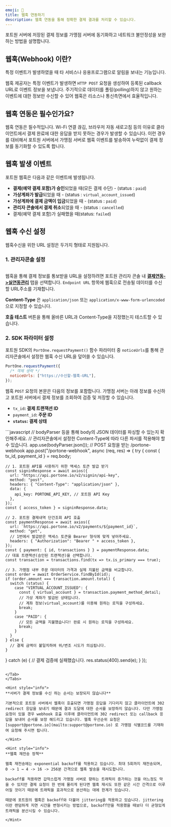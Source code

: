 ```yaml
---
emoji: 💸
title: 웹훅 연동하기
description: 웹훅 연동을 통해 정확한 결제 결과를 처리할 수 있습니다.
---
```





포트원 서버에 저장된 결제 정보를 가맹점 서버에 동기화하고 네트워크 불안정성을 보완하는 방법을 설명합니다.

## 웹훅(Webhook) 이란?

특정 이벤트가 발생하였을 때 타 서비스나 응용프로그램으로 알림을 보내는 기능입니다.

웹훅 제공자는 특정 이벤트가 발생하면 `HTTP POST` 요청을 생성하여 등록된 callback URL로 이벤트 정보을 보냅니다. 주기적으로 데이터를 폴링(polling)하지 않고 원하는 이벤트에 대한 정보만 수신할 수 있어 웹훅은 리소스나 통신측면에서 효율적입니다.

## **웹훅 연동은 필수인가요?**

웹훅 연동은 필수적입니다. Wi-Fi 연결 끊김, 브라우저 자동 새로고침 등의 이유로 클라이언트에서 결제 완료에 대한 응답을 받지 못하는 경우가 발생할 수 있습니다. 이런 경우를 대비해서 포트원 서버에서 가맹점 서버로 웹훅 이벤트를 발송하여 누락없이 결제 정보를 동기화할 수 있도록 합니다.

## 웹훅 발생 이벤트

포트원 웹훅은 다음과 같은 이벤트에 발생됩니다.

* **결제(예약 결제 포함)가 승인**되었을 때(모든 결제 수단) - (status : `paid`)
* **가상계좌가 발급**되었을 때 - (status : `virtual_account_issued`)
* **가상계좌에 결제 금액이 입금**되었을 때 - (status : `paid`)
* **관리자 콘솔에서 결제 취소**되었을 때 - (status : `cancelled`)
* 결제(예약 결제 포함)가 실패했을 때(status: `failed`)

## 웹훅 수신 설정

웹훅수신을 위한 URL 설정은 두가지 형태로 지원됩니다.

### 1. 관리자콘솔 설정

<figure><img src="https://openapi-documentation-poc.vercel.app/_next/image?url=%2F_next%2Fstatic%2Fmedia%2Fv2-user-guide-admin-console-webhook.fb35a882.png&#x26;w=3840&#x26;q=100" alt=""/><figcaption></figcaption></figure>

웹훅을 통해 결제 정보를 통보받을 URL을 설정하려면 포트원 관리자 콘솔 내 [**결제연동->실연동관리**](https://admin.portone.io/integration?tab=production) 탭을 선택합니다. `Endpoint URL` 항목에 웹훅으로 전송될 데이터를 수신할 URL주소를 기재합니다.

**Content-Type** 은 `application/json` 또는 `application/x-www-form-urlencoded`으로 지정할 수 있습니다.

**호출 테스트** 버튼을 통해 올바른 URL과 Content-Type을 지정했는지 테스트할 수 있습니다.

### 2. SDK 파라미터 설정

포트원 SDK의 `PortOne.requestPayment()` 함수 파라미터 중 `noticeUrls`를 통해 관리자콘솔에서 설정한 웹훅 수신 URL을 덮어쓸 수 있습니다.

```javascript
PortOne.requestPayment({
  /* 객체 생략 */
  noticeUrls: ["https://수신할-웹훅-URL"],
});
```

웹훅 `POST` 요청의 본문은 다음의 정보를 포함합니다. 가맹점 서버는 아래 정보를 수신하고 포트원 서버에서 결제 정보를 조회하여 검증 및 저장할 수 있습니다.

* `tx_id`**: 결제 트랜잭션 ID**
* `payment_id`**: 주문 ID**
* **`status`: 결제 상태**

<Tabs>
<Tab title="Express.js">
```javascript
// bodyParser 등을 통해 body의 JSON 데이터를 파싱할 수 있는지 확인해주세요.
// 관리자콘솔에서 설정한 Content-Type에 따라 다른 파서를 적용해야 할 수 있습니다.
app.use(bodyParser.json());
// POST 요청을 받는 /portone-webhook
app.post("/portone-webhook", async (req, res) => {
  try {
    const { tx_id, payment_id } = req.body;
    
    // 1. 포트원 API를 사용하기 위한 액세스 토큰 발급 받기
    const signinResponse = await axios({
      url: "https://api.portone.io/v2/signin/api-key",
      method: "post",
      headers: { "Content-Type": "application/json" },
      data: {
        api_key: PORTONE_API_KEY, // 포트원 API Key
      },
    });
    const { access_token } = signinResponse.data;
    
    // 2. 포트원 결제내역 단건조회 API 호출
    const paymentResponse = await axios({
      url: `https://api.portone.io/v2/payments/${payment_id}`,
      method: "get",
      // 1번에서 발급받은 액세스 토큰을 Bearer 형식에 맞게 넣어주세요.
      headers: { "Authorization": "Bearer " + access_token },
    });
    const { payment: { id, transactions } } = paymentResponse.data;
    // 대표 트랜잭션(승인된 트랜잭션)을 선택합니다.
    const transaction = transactions.find(tx => tx.is_primary === true);
    
    // 3. 가맹점 내부 주문 데이터의 가격과 실제 지불된 금액을 비교합니다.
    const order = await OrderService.findById(id);
    if (order.amount === transaction.amount.total) {
      switch (status) {
        case "VIRTUAL_ACCOUNT_ISSUED": {
          const { virtual_account } = transaction.payment_method_detail;
          // 가상 계좌가 발급된 상태입니다.
          // 계좌 정보(virtual_account)를 이용해 원하는 로직을 구성하세요.
          break;
        }
        case "PAID": {
          // 모든 금액을 지불했습니다! 완료 시 원하는 로직을 구성하세요.
          break;
        }
      }
    } else {
      // 결제 금액이 불일치하여 위/변조 시도가 의심됩니다.
    }
  } catch (e) {
    // 결제 검증에 실패했습니다.
    res.status(400).send(e);
  }
});
```

</Tab>
</Tabs>

<Hint style="info">
**서버가 결제 정보를 수신 하는 순서는 보장되지 않습니다**

기본적으로 포트원 서버에서 웹훅이 호출되면 가맹점 응답을 기다리지 않고 클라이언트에 302 redirect 응답을 보내기 때문에 결과 도달에 대한 순서를 보장하지 않습니다. 다만 가맹점 요청이 있을 경우 webhook 호출 이후에 클라이언트에 302 redirect 또는 callback 응답을 보내어 순서를 보장 해드리고 있습니다. 웹훅 우선순위 요청은 [support@portone.io](mailto:support@portone.io) 로 가맹점 식별코드를 기재하여 요청해 주시면 됩니다.

</Hint>

<Hint style="info">
**웹훅 재전송 정책**

웹훅 재전송에는 exponential backoff를 적용하고 있습니다. 최대 5회까지 재전송되며, 0 -> 1 → 4 -> 16 -> 256분 간격으로 웹훅 발송을 재시도합니다.

backoff를 적용하면 갑작스럽게 가맹점 서버로 향하는 트래픽이 증가하는 것을 어느정도 막을 수 있지만 결제 요청이 한 번에 몰리게 된다면 웹훅 재시도 또한 같은 시간 간격으로 이루어질 것이기 때문에 트래픽을 효과적으로 분산하는 데에 한계가 있습니다.

때문에 포트원의 웹훅은 backoff와 더불어 jittering을 적용하고 있습니다. jittering이란 랜덤하게 지연 시간을 변형시키는 방법으로, backoff만을 적용했을 때보다 더 균형있게 트래픽을 분산시킬 수 있습니다.

</Hint>
